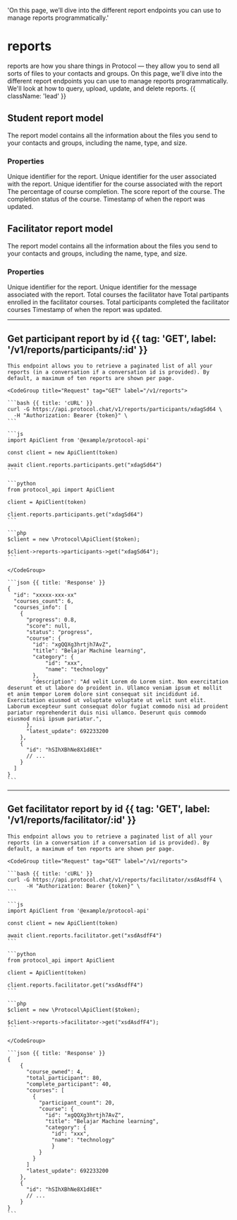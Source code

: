   'On this page, we’ll dive into the different report endpoints you can use to manage reports programmatically.'

# reports

reports are how you share things in Protocol — they allow you to send all sorts of files to your contacts and groups. On this page, we'll dive into the different report endpoints you can use to manage reports programmatically. We'll look at how to query, upload, update, and delete reports. {{ className: 'lead' }}

## Student report model 

The report model contains all the information about the files you send to your contacts and groups, including the name, type, and size.

### Properties

<Properties>
  <Property name="id" type="string">
    Unique identifier for the report.
  </Property>
  <Property name="user_id" type="string">
    Unique identifier for the user associated with the report.
  </Property>
  <Property name="course_id" type="string">
    Unique identifier for the course associated with the report
  </Property>
  <Property name="progress" type="double">
    The percentage of course completion.
  </Property>
  <Property name="score" type="string">
    The score report of the course.
  </Property>
  <Property name="status" type="integer">
    The completion status of the course.
  </Property>
  <Property name="latest_update" type="timestamp">
    Timestamp of when the report was updated.
  </Property>
</Properties>

## Facilitator report model

The report model contains all the information about the files you send to your contacts and groups, including the name, type, and size.

### Properties

<Properties>
  <Property name="id" type="string">
    Unique identifier for the report.
  </Property>
  <Property name="user_id" type="string">
    Unique identifier for the message associated with the report.
  </Property>
  <Property name="total_course" type="string">
    Total courses the facilitator have
  </Property>
  <Property name="total_participant" type="string">
    Total partipants enrolled in the facilitator courses.
  </Property>
  <Property name="complete_participant" type="string">
    Total participants completed the facilitator courses
  </Property>
  <Property name="latest_update" type="timestamp">
    Timestamp of when the report was updated.
  </Property>
</Properties>



---

## Get participant report by id {{ tag: 'GET', label: '/v1/reports/participants/:id' }}

<Row>
  <Col>

    This endpoint allows you to retrieve a paginated list of all your reports (in a conversation if a conversation id is provided). By default, a maximum of ten reports are shown per page.


  </Col>
  <Col sticky>

    <CodeGroup title="Request" tag="GET" label="/v1/reports">

    ```bash {{ title: 'cURL' }}
    curl -G https://api.protocol.chat/v1/reports/participants/xdagSd64 \
      -H "Authorization: Bearer {token}" \
    ```

    ```js
    import ApiClient from '@example/protocol-api'

    const client = new ApiClient(token)

    await client.reports.participants.get("xdagSd64")
    ```

    ```python
    from protocol_api import ApiClient

    client = ApiClient(token)

    client.reports.participants.get("xdagSd64")
    ```

    ```php
    $client = new \Protocol\ApiClient($token);

    $client->reports->participants->get("xdagSd64");
    ```

    </CodeGroup>

    ```json {{ title: 'Response' }}
    {
      "id": "xxxxx-xxx-xx"
      "courses_count": 6,
      "courses_info": [
        {
          "progress": 0.8,
          "score": null,
          "status": "progress",
          "course": {
            "id": "xgQQXg3hrtjh7AvZ",
            "title": "Belajar Machine learning",
            "category": {
                "id": "xxx",
                "name": "technology"
            },
            "description": "Ad velit Lorem do Lorem sint. Non exercitation deserunt et ut labore do proident in. Ullamco veniam ipsum et mollit et anim tempor Lorem dolore sint consequat sit incididunt id. Exercitation eiusmod ut voluptate voluptate ut velit sunt elit. Laborum excepteur sunt consequat dolor fugiat commodo nisi ad proident pariatur reprehenderit duis nisi ullamco. Deserunt quis commodo eiusmod nisi ipsum pariatur.",
          },
          "latest_update": 692233200
        },
        {
          "id": "hSIhXBhNe8X1d8Et"
          // ...
        }
      ]
    }
    ```

  </Col>
</Row>

---

## Get facilitator report by id {{ tag: 'GET', label: '/v1/reports/facilitator/:id' }}

<Row>
  <Col>

    This endpoint allows you to retrieve a paginated list of all your reports (in a conversation if a conversation id is provided). By default, a maximum of ten reports are shown per page.

  </Col>
  <Col sticky>

    <CodeGroup title="Request" tag="GET" label="/v1/reports">

    ```bash {{ title: 'cURL' }}
    curl -G https://api.protocol.chat/v1/reports/facilitator/xsdAsdfF4 \
          -H "Authorization: Bearer {token}" \
    ```

    ```js
    import ApiClient from '@example/protocol-api'

    const client = new ApiClient(token)

    await client.reports.facilitator.get("xsdAsdfF4")
    ```

    ```python
    from protocol_api import ApiClient

    client = ApiClient(token)

    client.reports.facilitator.get("xsdAsdfF4")
    ```

    ```php
    $client = new \Protocol\ApiClient($token);

    $client->reports->facilitator->get("xsdAsdfF4");
    ```

    </CodeGroup>

    ```json {{ title: 'Response' }}
    {
        {
          "course_owned": 4,
          "total_participant": 80,
          "complete_participant": 40,
          "courses": [
            {
              "participant_count": 20,
              "course": {
                "id": "xgQQXg3hrtjh7AvZ",
                "title": "Belajar Machine learning",
                "category": {
                  "id": "xxx",
                  "name": "technology"
                  }
              }
            }
          ]
          "latest_update": 692233200
        },
        {
          "id": "hSIhXBhNe8X1d8Et"
          // ...
        }
    }
    ```

  </Col>
</Row>

